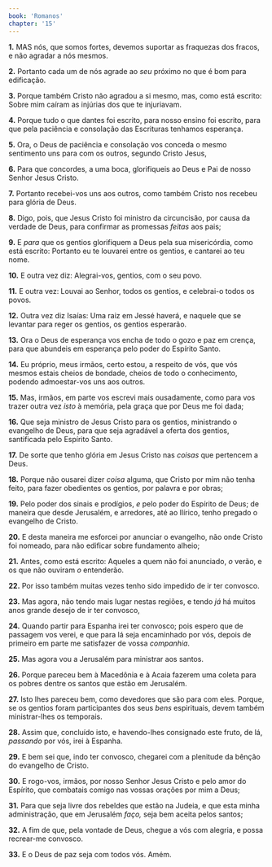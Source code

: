 ```yaml
---
book: 'Romanos'
chapter: '15'
---
```


**1.** MAS nós, que somos fortes, devemos suportar as fraquezas dos fracos, e não agradar a nós mesmos.

**2.** Portanto cada um de nós agrade ao *seu* próximo no que é bom para edificação.

**3.** Porque também Cristo não agradou a si mesmo, mas, como está escrito: Sobre mim caíram as injúrias dos que te injuriavam.

**4.** Porque tudo o que dantes foi escrito, para nosso ensino foi escrito, para que pela paciência e consolação das Escrituras tenhamos esperança.

**5.** Ora, o Deus de paciência e consolação vos conceda o mesmo sentimento uns para com os outros, segundo Cristo Jesus,

**6.** Para que concordes, a uma boca, glorifiqueis ao Deus e Pai de nosso Senhor Jesus Cristo.

**7.** Portanto recebei-vos uns aos outros, como também Cristo nos recebeu para glória de Deus.

**8.** Digo, pois, que Jesus Cristo foi ministro da circuncisão, por causa da verdade de Deus, para confirmar as promessas *feitas* aos pais;

**9.** E *para* que os gentios glorifiquem a Deus pela sua misericórdia, como está escrito: Portanto eu te louvarei entre os gentios, e cantarei ao teu nome.

**10.** E outra vez diz: Alegrai-vos, gentios, com o seu povo.

**11.** E outra vez: Louvai ao Senhor, todos os gentios, e celebrai-o todos os povos.

**12.** Outra vez diz Isaías: Uma raiz em Jessé haverá, e naquele que se levantar para reger os gentios, os gentios esperarão.

**13.** Ora o Deus de esperança vos encha de todo o gozo e paz em crença, para que abundeis em esperança pelo poder do Espírito Santo.

**14.** Eu próprio, meus irmãos, certo estou, a respeito de vós, que vós mesmos estais cheios de bondade, cheios de todo o conhecimento, podendo admoestar-vos uns aos outros.

**15.** Mas, irmãos, em parte vos escrevi mais ousadamente, como para vos trazer outra vez *isto* à memória, pela graça que por Deus me foi dada;

**16.** Que seja ministro de Jesus Cristo para os gentios, ministrando o evangelho de Deus, para que seja agradável a oferta dos gentios, santificada pelo Espírito Santo.

**17.** De sorte que tenho glória em Jesus Cristo nas *coisas* que pertencem a Deus.

**18.** Porque não ousarei dizer *coisa* alguma, que Cristo por mim não tenha feito, para fazer obedientes os gentios, por palavra e por obras;

**19.** Pelo poder dos sinais e prodígios, *e* pelo poder do Espírito de Deus; de maneira que desde Jerusalém, e arredores, até ao Ilírico, tenho pregado o evangelho de Cristo.

**20.** E desta maneira me esforcei por anunciar o evangelho, não onde Cristo foi nomeado, para não edificar sobre fundamento alheio;

**21.** Antes, como está escrito: Aqueles a quem não foi anunciado, *o* verão, e os que não ouviram *o* entenderão.

**22.** Por isso também muitas vezes tenho sido impedido de ir ter convosco.

**23.** Mas agora, não tendo mais lugar nestas regiões, e tendo *já* há muitos anos grande desejo de ir ter convosco,

**24.** Quando partir para Espanha irei ter convosco; pois espero que de passagem vos verei, e que para lá seja encaminhado por vós, depois de primeiro em parte me satisfazer de vossa *companhia*.

**25.** Mas agora vou a Jerusalém para ministrar aos santos.

**26.** Porque pareceu bem à Macedônia e à Acaia fazerem uma coleta para os pobres dentre os santos que estão em Jerusalém.

**27.** Isto lhes pareceu bem, como devedores que são para com eles. Porque, se os gentios foram participantes dos seus *bens* espirituais, devem também ministrar-lhes os temporais.

**28.** Assim que, concluído isto, e havendo-lhes consignado este fruto, de lá, *passando* por vós, irei à Espanha.

**29.** E bem sei que, indo ter convosco, chegarei com a plenitude da bênção do evangelho de Cristo.

**30.** E rogo-vos, irmãos, por nosso Senhor Jesus Cristo e pelo amor do Espírito, que combatais comigo nas vossas orações por mim a Deus;

**31.** Para que seja livre dos rebeldes que estão na Judeia, e que esta minha administração, que em Jerusalém *faço,* seja bem aceita pelos santos;

**32.** A fim de que, pela vontade de Deus, chegue a vós com alegria, e possa recrear-me convosco.

**33.** E o Deus de paz seja com todos vós. Amém.